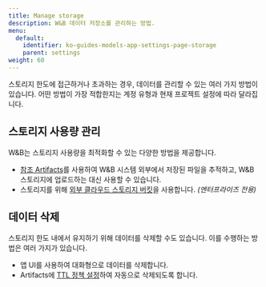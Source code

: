 ---
title: Manage storage
description: W&B 데이터 저장소를 관리하는 방법.
menu:
  default:
    identifier: ko-guides-models-app-settings-page-storage
    parent: settings
weight: 60
---

스토리지 한도에 접근하거나 초과하는 경우, 데이터를 관리할 수 있는 여러 가지 방법이 있습니다. 어떤 방법이 가장 적합한지는 계정 유형과 현재 프로젝트 설정에 따라 달라집니다.

## 스토리지 사용량 관리
W&B는 스토리지 사용량을 최적화할 수 있는 다양한 방법을 제공합니다.

- [참조 Artifacts](/ko/guides/core/artifacts/track-external-files)를 사용하여 W&B 시스템 외부에서 저장된 파일을 추적하고, W&B 스토리지에 업로드하는 대신 사용할 수 있습니다.
- 스토리지를 위해 [외부 클라우드 스토리지 버킷](/ko/teams)을 사용합니다. *(엔터프라이즈 전용)*

## 데이터 삭제
스토리지 한도 내에서 유지하기 위해 데이터를 삭제할 수도 있습니다. 이를 수행하는 방법은 여러 가지가 있습니다.

- 앱 UI를 사용하여 대화형으로 데이터를 삭제합니다.
- Artifacts에 [TTL 정책 설정](/ko/guides/core/artifacts/manage-data/ttl)하여 자동으로 삭제되도록 합니다.
